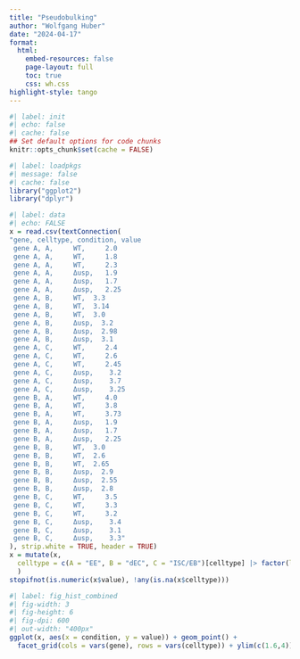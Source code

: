```yaml
---
title: "Pseudobulking"
author: "Wolfgang Huber"
date: "2024-04-17"
format:
  html:
    embed-resources: false
    page-layout: full
    toc: true
    css: wh.css
highlight-style: tango
---
```


```r
#| label: init
#| echo: false
#| cache: false
## Set default options for code chunks
knitr::opts_chunk$set(cache = FALSE)
```
```r
#| label: loadpkgs
#| message: false
#| cache: false
library("ggplot2")
library("dplyr")
```

```r
#| label: data
#| echo: FALSE
x = read.csv(textConnection(
"gene, celltype, condition, value
 gene A, A,     WT,     2.0
 gene A, A,     WT,     1.8
 gene A, A,     WT,     2.3
 gene A, A,     Δusp,   1.9
 gene A, A,     Δusp,   1.7
 gene A, A,     Δusp,   2.25
 gene A, B,     WT,  3.3            
 gene A, B,     WT,  3.14
 gene A, B,     WT,  3.0
 gene A, B,     Δusp,  3.2
 gene A, B,     Δusp,  2.98
 gene A, B,     Δusp,  3.1
 gene A, C,     WT,     2.4
 gene A, C,     WT,     2.6
 gene A, C,     WT,     2.45
 gene A, C,     Δusp,    3.2
 gene A, C,     Δusp,    3.7
 gene A, C,     Δusp,    3.25 
 gene B, A,     WT,     4.0
 gene B, A,     WT,     3.8
 gene B, A,     WT,     3.73
 gene B, A,     Δusp,   1.9
 gene B, A,     Δusp,   1.7
 gene B, A,     Δusp,   2.25
 gene B, B,     WT,  3.0            
 gene B, B,     WT,  2.6
 gene B, B,     WT,  2.65
 gene B, B,     Δusp,  2.9
 gene B, B,     Δusp,  2.55
 gene B, B,     Δusp,  2.8
 gene B, C,     WT,     3.5
 gene B, C,     WT,     3.3
 gene B, C,     WT,     3.2
 gene B, C,     Δusp,    3.4
 gene B, C,     Δusp,    3.1
 gene B, C,     Δusp,    3.3" 
), strip.white = TRUE, header = TRUE)
x = mutate(x,
  celltype = c(A = "EE", B = "dEC", C = "ISC/EB")[celltype] |> factor(levels = c("ISC/EB", "dEC", "EE"))
  )
stopifnot(is.numeric(x$value), !any(is.na(x$celltype)))
```
```r
#| label: fig_hist_combined
#| fig-width: 3
#| fig-height: 6
#| fig-dpi: 600
#| out-width: "400px"
ggplot(x, aes(x = condition, y = value)) + geom_point() +
  facet_grid(cols = vars(gene), rows = vars(celltype)) + ylim(c(1.6,4))
```
